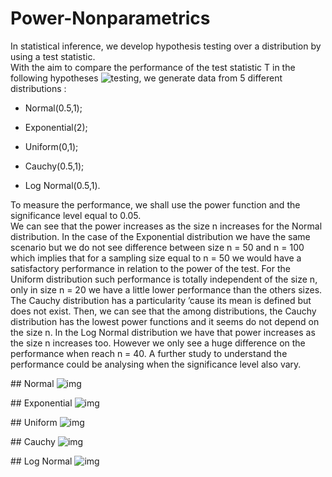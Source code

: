 # Power-Nonparametrics
In statistical inference, we develop hypothesis testing over a distribution by using a test statistic.  
With the aim to compare the performance of the test statistic T in the following hypotheses ![testing](https://chart.googleapis.com/chart?cht=tx&chl=H_0%3A+%5Cmu+%3D+%5Cmu_0+vs+H_1%3A+%5Cmu+%3E+%5Cmu_0), we generate data from 5 different distributions :

  - Normal(0.5,1);
  
  - Exponential(2);
  
  - Uniform(0,1);
  
  - Cauchy(0.5,1);
  
  - Log Normal(0.5,1).
 
 To measure the performance, we shall use the power function and the significance level equal to 0.05.  
 We can see that the power increases as the size n increases for the Normal distribution. In the case of the Exponential distribution we have the same scenario but we do not see difference between size n = 50 and n = 100 which implies that for a sampling size equal to n = 50 we would have a satisfactory performance in relation to the power of the test. For the Uniform distribution such performance is totally independent of the size n, only in size n = 20 we have a little lower performance than the others sizes. The Cauchy distribution has a particularity 'cause its mean is defined but does not exist. Then, we can see that the among distributions, the Cauchy distribution has the lowest power functions and it seems do not depend on the size n.  In the Log Normal distribution we have that power increases as the size n increases too. However we only see a huge difference on the performance when reach n = 40. 
 A further study to understand the performance could be analysing when the significance level also vary. 
 
 ## Normal
 ![img](powerPlots/power_normal.png)
 
 ## Exponential
 ![img](powerPlots/power_exponential.png)
 
 ## Uniform
 ![img](powerPlots/power_uniform.png)
 
 ## Cauchy
 ![img](powerPlots/power_cauchy.png)
 
 ## Log Normal
 ![img](powerPlots/power_logNormal.png)
